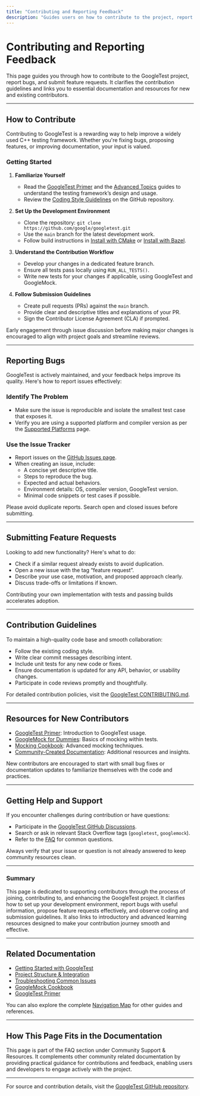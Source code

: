 ```yaml
---
title: "Contributing and Reporting Feedback"
description: "Guides users on how to contribute to the project, report bugs, and submit feature requests. Clarifies contribution guidelines and links to documentation for new contributors."
---
```


# Contributing and Reporting Feedback

This page guides you through how to contribute to the GoogleTest project, report bugs, and submit feature requests. It clarifies the contribution guidelines and links you to essential documentation and resources for new and existing contributors.

---

## How to Contribute

Contributing to GoogleTest is a rewarding way to help improve a widely used C++ testing framework. Whether you're fixing bugs, proposing features, or improving documentation, your input is valued.

### Getting Started

1. **Familiarize Yourself**
   - Read the [GoogleTest Primer](primer.md) and the [Advanced Topics](advanced.html) guides to understand the testing framework’s design and usage.
   - Review the [Coding Style Guidelines](https://github.com/google/googletest/blob/main/CONTRIBUTING.md#coding-style) on the GitHub repository.

2. **Set Up the Development Environment**
   - Clone the repository: `git clone https://github.com/google/googletest.git`
   - Use the `main` branch for the latest development work.
   - Follow build instructions in [Install with CMake](getting-started/prerequisites-installation/install-cmake.html) or [Install with Bazel](getting-started/prerequisites-installation/install-bazel.html).

3. **Understand the Contribution Workflow**
   - Develop your changes in a dedicated feature branch.
   - Ensure all tests pass locally using `RUN_ALL_TESTS()`.
   - Write new tests for your changes if applicable, using GoogleTest and GoogleMock.

4. **Follow Submission Guidelines**
   - Create pull requests (PRs) against the `main` branch.
   - Provide clear and descriptive titles and explanations of your PR.
   - Sign the Contributor License Agreement (CLA) if prompted.

<Tip>
Early engagement through issue discussion before making major changes is encouraged to align with project goals and streamline reviews.
</Tip>

---

## Reporting Bugs

GoogleTest is actively maintained, and your feedback helps improve its quality. Here's how to report issues effectively:

### Identify The Problem

- Make sure the issue is reproducible and isolate the smallest test case that exposes it.
- Verify you are using a supported platform and compiler version as per the [Supported Platforms](platforms.html) page.

### Use the Issue Tracker

- Report issues on the [GitHub Issues page](https://github.com/google/googletest/issues).
- When creating an issue, include:
  - A concise yet descriptive title.
  - Steps to reproduce the bug.
  - Expected and actual behaviors.
  - Environment details: OS, compiler version, GoogleTest version.
  - Minimal code snippets or test cases if possible.

<Note>
Please avoid duplicate reports. Search open and closed issues before submitting.
</Note>

---

## Submitting Feature Requests

Looking to add new functionality? Here's what to do:

- Check if a similar request already exists to avoid duplication.
- Open a new issue with the tag “feature request”.
- Describe your use case, motivation, and proposed approach clearly.
- Discuss trade-offs or limitations if known.

<Tip>
Contributing your own implementation with tests and passing builds accelerates adoption.
</Tip>

---

## Contribution Guidelines

To maintain a high-quality code base and smooth collaboration:

- Follow the existing coding style.
- Write clear commit messages describing intent.
- Include unit tests for any new code or fixes.
- Ensure documentation is updated for any API, behavior, or usability changes.
- Participate in code reviews promptly and thoughtfully.

For detailed contribution policies, visit the [GoogleTest CONTRIBUTING.md](https://github.com/google/googletest/blob/main/CONTRIBUTING.md).

---

## Resources for New Contributors

- [GoogleTest Primer](primer.html): Introduction to GoogleTest usage.
- [GoogleMock for Dummies](gmock_for_dummies.html): Basics of mocking within tests.
- [Mocking Cookbook](gmock_cook_book.html): Advanced mocking techniques.
- [Community-Created Documentation](community_created_documentation.md): Additional resources and insights.

<Info>
New contributors are encouraged to start with small bug fixes or documentation updates to familiarize themselves with the code and practices.
</Info>

---

## Getting Help and Support

If you encounter challenges during contribution or have questions:

- Participate in the [GoogleTest GitHub Discussions](https://github.com/google/googletest/discussions).
- Search or ask in relevant Stack Overflow tags (`googletest`, `googlemock`).
- Refer to the [FAQ](faq.html) for common questions.

<Check>
Always verify that your issue or question is not already answered to keep community resources clean.
</Check>

---

### Summary

This page is dedicated to supporting contributors through the process of joining, contributing to, and enhancing the GoogleTest project. It clarifies how to set up your development environment, report bugs with useful information, propose feature requests effectively, and observe coding and submission guidelines. It also links to introductory and advanced learning resources designed to make your contribution journey smooth and effective.

---

## Related Documentation

- [Getting Started with GoogleTest](guides/core-workflows/getting-started.html)
- [Project Structure & Integration](faq/core-questions/project-structure.html)
- [Troubleshooting Common Issues](getting-started/troubleshooting-validation/common-issues.html)
- [GoogleMock Cookbook](gmock_cook_book.html)
- [GoogleTest Primer](primer.html)

You can also explore the complete [Navigation Map](docs/_data/navigation.yml) for other guides and references.

---

## How This Page Fits in the Documentation

This page is part of the FAQ section under Community Support & Resources. It complements other community related documentation by providing practical guidance for contributions and feedback, enabling users and developers to engage actively with the project.

---

For source and contribution details, visit the [GoogleTest GitHub repository](https://github.com/google/googletest).